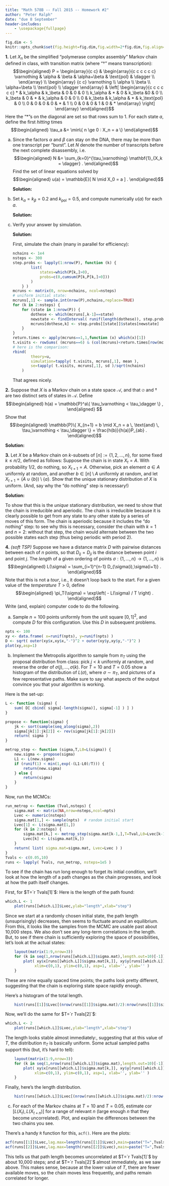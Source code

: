 ```yaml
---
title: "Math 578B -- Fall 2015 -- Homework #2"
author: "Peter Ralph"
date: "due 8 September"
header-includes:
    - \usepackage{fullpage}
---
```


\newcommand{\calA}{\mathcal{A}}
\renewcommand{\P}{\mathbb{P}}
\newcommand{\E}{\mathbb{E}}
\newcommand{\given}{\mid}
\newcommand{\oneb}{\mathbf{1}}
\newcommand{\cor}{\text{cor}\,}

<!-- wrap solutions in \ifdef{SOLUTIONS} ... \endif -->

```r
fig.dim <- 5
knitr::opts_chunk$set(fig.height=fig.dim,fig.width=2*fig.dim,fig.align='center')
```


**1.** Let $X_n$ be the simplified "polymerase complex assembly" Markov chain defined in class,
with transition matrix (where "$\dagger$" means transcription):
$$\begin{aligned}
P = 
\begin{array}{c c}  
&
\begin{array}{c c c c c c} 
    \varnothing & \alpha & \beta & \alpha+\beta & \text{pol} & \dagger \\ 
\end{array}
\\
\begin{array} {c c}
    \varnothing \\ \alpha \\ \beta \\ \alpha+\beta \\ \text{pol} \\ \dagger 
\end{array}
&
\left[
\begin{array}{c c c c c c}
    * & k_\alpha & k_\beta & 0 & 0 & 0 \\
    k_\alpha & * & 0 & k_\beta &0 & 0 \\
    k_\beta & 0 & * & k_\alpha & 0 & 0 \\
    0 & k_\beta & k_\alpha & * & k_\text{pol} & 0 \\
    0 & 0 & 0 & 0 & * & 1 \\
    0 & 0 & 0 & 1 & 0 & * 
\end{array}
\right]
\end{array}
\end{aligned}$$
Here the "$*$"s on the diagonal are set so that rows sum to 1.
For each state $a$, define
the first *hitting* times
$$\begin{aligned}
    \tau_a &= \min\{ n \ge 0 : X_n = a \} 
\end{aligned}$$

a.  Since the factors $\alpha$ and $\beta$ can stay on the DNA,
    there may be more than one transcript per "burst".
    Let $N$ denote the number of transcripts before the next complete disassembly,
    i.e.
    $$\begin{aligned}
        N &= \sum_{k=0}^{\tau_\varnothing} \oneb_{X_k = \dagger} .
    \end{aligned}$$
    Find the set of linear equations solved by
    $$\begin{aligned}
        u(a) = \E[ N \given X_0 = a ] .
    \end{aligned}$$

    \ifdef{SOLUTIONS}
    **Solution:**
    \it
    Note that $u(\varnothing)=0$.
    By conditioning on $X_1$, if $a \neq \varnothing$,
    and by time-homogeneity and the Markov property,
    $$\begin{aligned}
        u(a) &= \E[ N \given X_0 = a ] \\
            &= \delta_\dagger(a) +  \E[ u(X_1) ] \\
            &= \delta_\dagger(a) +  \sum_b P_{ab} u(b) .
    \end{aligned}$$
    Here $\delta_\dagger(a)=1$ if $a=\dagger$ and is 0 otherwise.
    \normalfont
    \endif

b.  Set $k_\alpha = k_\beta = 0.2$ and $k_\text{pol}=0.5$,
    and compute numerically $u(a)$ for each $a$.

    \ifdef{SOLUTIONS}
    **Solution:**
    \it 
    ```r
    ka <- kb <- 0.2
    kpol <- 0.5
    P <- matrix( c(
        0, ka, kb, 0, 0, 0,
        ka, 0, 0, kb, 0, 0,
        kb, 0, 0, ka, 0, 0,
        0, kb, ka, 0, kpol, 0,
        0, 0, 0, 0, 0, 1,
        0, 0, 0, 1, 0, 0
        ), byrow=TRUE, nrow=6 )
    diag(P) <- 1-rowSums(P)
    # here is u:
    u <- numeric(6)
    u[2:6] <- solve( diag(5)-P[2:6,2:6], c(rep(0,4),1) )
    u
    ```
    \endif


c.  Verify your answer by simulation.

    \ifdef{SOLUTIONS}
    **Solution:**
    \it

    First, simulate the chain
    (many in parallel for efficiency):
    ```r
    nchains <- 1e4
    nsteps <- 300
    step.probs <- lapply(1:nrow(P), function (k) {
            list( 
                states=which(P[k,]>0),
                probs=c(0,cumsum(P[k,P[k,]>0]))
            )
        } )
    mcruns <- matrix(0, nrow=nchains, ncol=nsteps)
    # uniform initial state:
    mcruns[,1] <- sample.int(nrow(P),nchains,replace=TRUE)
    for (k in 2:nsteps) {
        for (state in 1:nrow(P)) {
            dothese <- which(mcruns[,k-1]==state)
            newstate <- findInterval( runif(length(dothese)), step.probs[[state]]$probs )
            mcruns[dothese,k] <- step.probs[[state]]$states[newstate]
        }
    }
    return.times <- apply(mcruns==1,1,function (x) which(x)[1])
    t.visits <- rowSums( (mcruns==6) & (col(mcruns)<return.times[row(mcruns)]) )
    # here is the comparison:
    rbind(
            theory=u,
            simulation=tapply( t.visits, mcruns[,1], mean ),
            se=tapply( t.visits, mcruns[,1], sd )/sqrt(nchains)
        )
    ```
    That agrees nicely.

    \normalfont
    \endif

**2.** Suppose that $X$ is a Markov chain on a state space $\calA$,
    and that $\varnothing$ and $\dagger$ are two distinct sets of states in $\calA$.
    Define
    $$\begin{aligned}
    h(a) = \P^a\{ \tau_\varnothing < \tau_\dagger \} ,
    \end{aligned}
    $$
    Show that
    $$\begin{aligned}
    \P\{ X_{n+1} = b \given X_n = a \, \text{and} \, \tau_\varnothing < \tau_\dagger \}
    =
    \frac{h(b)}{h(a)}P_{ab} .
    \end{aligned}$$

\ifdef{SOLUTIONS}
**Solution:**
\it
Recall that $\P^a$ denotes probabilities with $X_0=a$.
By time-homogeneity,
$$\begin{aligned}
\P\{ X_{n+1} = b \given X_n = a \, \text{and} \, \tau_\varnothing < \tau_\dagger \}
&=
\P^a\{ X_{1} = b \given \tau_\varnothing < \tau_\dagger \} .
\end{aligned}$$
By the definition of conditional probability,
and then the Markov property,
$$\begin{aligned}
\P^a\{ X_{1} = b \given \tau_\varnothing < \tau_\dagger \} .
&=
\frac{ 
    \P^a\{ X_{1} = b \,\&\, \tau_\varnothing < \tau_\dagger \} 
}{
    \P\{ \tau_\varnothing < \tau_\dagger \}
}\\
&=
\frac{ 
    \P^a\{ X_{1} = b \}
    \P^a\{ \tau_\varnothing < \tau_\dagger \given X_{1} = b \} 
}{
    \P\{ \tau_\varnothing < \tau_\dagger \}
}\\
&=
\frac{h(b)P_{ab}}{h(a)} .
\end{aligned}$$
\normalfont
\endif


**3.** Let $X$ be a Markov chain on $k$-subsets of $[n]:=\{1,2,\ldots,n\}$, 
    for some fixed $k \le n/2$, defined as follows:
    Suppose the chain is in state $X_t=A$.
    With probability $1/2$, do nothing, so $X_{t+1}=A$.
    Otherwise, pick an element $a \in A$ uniformly at random,
    and another $b \in [n] \setminus A$ uniformly at random,
    and let $X_{t+1} = (A \cup \{b\}) \setminus \{a\}$.
    Show that the unique stationary distribution of $X$ is uniform.
    (And, say why the "do nothing" step is necessary!)


\ifdef{SOLUTIONS}
**Solution:**
\it
We know that if $\pi_a P_{ab} = \pi_b P_{ba}$  for all states $a,b$
and some vector $\pi$,
then the chain is reversible,
and $\pi$ is a stationary distribution.
Note that to check this we need only know $\pi$ up to a constant:
so, to check if the chain is reversible with a stationary distribution that is uniform,
we need only check that $P_{ab} = P_{ba}$ for every pair of states $a,b$.
But, this is obvious, 
because if we can produce $b$ from $a$ by one step of the above chain,
then one can go from $b$ back to $a$ in the same way (by picking the new element), 
and there is at most one way to go between each pair of states.

To show that this is the *unique* stationary distribution,
we need to show that the chain is irreducible and aperiodic.
The chain is irreducible because it is clearly possible to get from any state to any other state by a series of moves of this form.
The chain is aperiodic because it includes the "do nothing" step:
to see why this is necessary, consider the chain with $k=1$ and $n=2$:
without that step, the chain would alternate between the two possible states each step
(thus being periodic with period 2).
\normalfont
\endif

**4.** *(soft TSP)*
    Suppose we have a distance matrix $D$ with pairwise distances between each of $n$ points,
    so that $D_{ij} = D_{ji}$ is the distance between point $i$ and point $j$.
    The *length* of a given ordering of points $\sigma : \{1,\ldots,n\} \to \{1,\ldots,n\}$
    is
    $$\begin{aligned}
        L(\sigma) = \sum_{i=1}^{n-1} D_{\sigma(i),\sigma(i+1)} .
    \end{aligned}$$
    Note that this is not a *tour*, i.e., it doesn't loop back to the start.
    For a given value of the *temperature* $T > 0$, define
    $$\begin{aligned}
        \pi_T(\sigma) = \exp\left( - L(\sigma) / T \right) .
    \end{aligned}$$
    Write (and, explain) computer code to do the following.

a.  Sample $n=100$ points uniformly from the unit square $[0,1]^2$,
    and compute $D$ for this configuration.
    Use this $D$ in subsequent problems.

\ifdef{SOLUTIONS}
```r
npts <- 100
xy <- data.frame( x=runif(npts), y=runif(npts) )
D <- sqrt( outer(xy$x,xy$x,"-")^2 + outer(xy$y,xy$y,"-")^2 )
plot(xy,asp=1)
```
\endif

    
b.  Implement the Metropolis algorithm to sample from $\pi_T$
    using the proposal distribution from class:
    pick $j<k$ uniformly at random, and reverse the order of $\sigma(j), \ldots, \sigma(k)$.
    For $T=10$ and $T=0.05$ show a histogram of the distribution of $L(\sigma)$,
    where $\sigma \sim \pi_T$,
    and pictures of a few representative paths.
    Make sure to say what aspects of the output convince you that your algorithm is working.
    

\ifdef{SOLUTIONS}

Here is the set-up:
```r
L <- function (sigma) {
    sum( D[ cbind( sigma[-length(sigma)], sigma[-1] ) ] )
}

propose <- function(sigma) {
    jk <- sort(sample(seq_along(sigma),2))
    sigma[jk[1]:jk[2]] <- rev(sigma[jk[1]:jk[2]])
    return( sigma )
}

metrop_step <- function (sigma,T,L0=L(sigma)) {
    new.sigma <- propose(sigma)
    L1 <- L(new.sigma)
    if (runif(1) < min(1,exp(-(L1-L0)/T))) {
        return(new.sigma)
    } else {
        return(sigma)
    }
}
```

Now, run the MCMCs:
```r
run_metrop <- function (Tval,nsteps) {
    sigma.mat <- matrix(NA,nrow=nsteps,ncol=npts)
    Lvec <- numeric(nsteps)
    sigma.mat[1,] <- sample(npts)  # random initial start
    Lvec[1] <- L(sigma.mat[1,])
    for (k in 2:nsteps) {
        sigma.mat[k,] <- metrop_step(sigma.mat[k-1,],T=Tval,L0=Lvec[k-1])
        Lvec[k] <- L(sigma.mat[k,])
    }
    return( list( sigma.mat=sigma.mat, Lvec=Lvec ) )
}
Tvals <- c(0.05,10)
runs <- lapply( Tvals, run_metrop, nsteps=1e5 )
```

To see if the chain has run long enough to forget its initial condition,
we'll look at how the length of a path changes as the chain progresses,
and look at how the path itself changes.


First, for $T=`r Tvals[1]`$:
Here is the length of the path found:
```r
which.L <- 1
    plot(runs[[which.L]]$Lvec,ylab="length",xlab="step")
```
Since we start at a randomly chosen initial state,
the path length (unsuprisingly) decreases,
then seems to fluctuate around an equilibrium.
From this, it looks like the samples from the MCMC are usable past about 10,000 steps.
We also don't see any long-term correlations in the length.
But, to see if there chain is sufficiently exploring the space of possibilities,
let's look at the actual states:
```r
    layout(matrix(1:9,nrow=3))
    for (k in seq(1,nrow(runs[[which.L]]$sigma.mat),length.out=10)[-1]) {
        plot( xy$x[runs[[which.L]]$sigma.mat[k,]], xy$y[runs[[which.L]]$sigma.mat[k,]], type='l', 
             xlim=c(0,1), ylim=c(0,1), asp=1, xlab='', ylab='' )
    }
```
These are nine equally spaced time points;
the paths look pretty different,
suggesting that the chain is exploring state space rapidly enough.

Here's a histogram of the total length.
```r
    hist(runs[[1]]$Lvec[(nrow(runs[[1]]$sigma.mat)/2):nrow(runs[[1]]$sigma.mat)],main=paste("T=",Tvals[1]))
```

Now, we'll do the same for $T=`r Tvals[2]`$:
```r
which.L <- 2
    plot(runs[[which.L]]$Lvec,ylab="length",xlab="step")
```
The length looks stable almost immediately:,
suggesting that at this value of $T$, the distribution $\pi_T$ is basically uniform.
Some actual sampled paths support this (but, it's hard to tell):
```r
    layout(matrix(1:9,nrow=3))
    for (k in seq(1,nrow(runs[[which.L]]$sigma.mat),length.out=10)[-1]) {
        plot( xy$x[runs[[which.L]]$sigma.mat[k,]], xy$y[runs[[which.L]]$sigma.mat[k,]], type='l', 
             xlim=c(0,1), ylim=c(0,1), asp=1, xlab='', ylab='' )
    }
```
Finally, here's the length distribution.
```r
    hist(runs[[which.L]]$Lvec[(nrow(runs[[which.L]]$sigma.mat)/2):nrow(runs[[which.L]]$sigma.mat)],main=paste("T=",Tvals[which.L]))
```

\endif


c.  For each of the Markov chains at $T=10$ and $T=0.05$,
    estimate $\cor[L(X_t),L(X_{t+n})]$ for a range of relevant $n$
    (large enough $n$ that they become uncorrelated).
    Plot, and explain the differences between the two chains you see.

\ifdef{SOLUTIONS}
There's a handy `R` function for this, `acf()`.
Here are the plots:
```r
acf(runs[[1]]$Lvec,lag.max=length(runs[[1]]$Lvec),main=paste("T=",Tvals[1]))
acf(runs[[2]]$Lvec,lag.max=length(runs[[2]]$Lvec),main=paste("T=",Tvals[2]))
```
This tells us that path length becomes uncorrelated at $T=`r Tvals[1]`$
by about 10,000 steps; 
and at $T=`r Tvals[2]`$ almost immediately,
as we saw above.
This makes sense, because at the lower value of $T$,
there are fewer available moves,
so the chain moves less frequently,
and paths remain correlated for longer.
\endif

<!--
c.  Also, estimate and visualize $\P\{ \sigma(1) = i \}$ for $T=0.05$.

\ifdef{SOLUTIONS}
```r
start.probs <- sapply( lapply(runs,list2env), with, {x<-colSums(sigma.mat[seq(floor(nrow(sigma.mat)/2),length.out=floor(nrow(sigma.mat)/2)),]);x/sum(x)} )
next.probs <- sapply( lapply(runs,list2env), with, 
                     { ones <- (sigma.mat==1);
                     tabulate( sigma.mat[cbind(row(sigma.mat)[ones],1+(col(sigma.mat)%%ncol(sigma.mat)))] ) } )
next.probs <- next.probs/colSums(next.probs)[col(next.probs)]
```
\endif
-->

